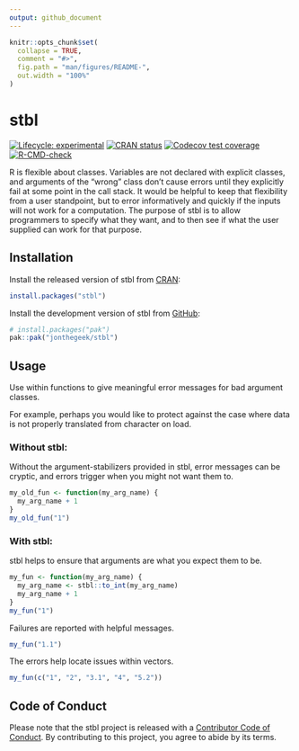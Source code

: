 ```yaml
---
output: github_document
---
```


<!-- README.md is generated from README.Rmd. Please edit that file -->

```r
knitr::opts_chunk$set(
  collapse = TRUE,
  comment = "#>",
  fig.path = "man/figures/README-",
  out.width = "100%"
)
```

# stbl

<!-- badges: start -->
[![Lifecycle: experimental](https://img.shields.io/badge/lifecycle-experimental-orange.svg)](https://lifecycle.r-lib.org/articles/stages.html#experimental)
[![CRAN status](https://www.r-pkg.org/badges/version/stbl)](https://CRAN.R-project.org/package=stbl)
[![Codecov test coverage](https://codecov.io/gh/jonthegeek/stbl/branch/main/graph/badge.svg)](https://app.codecov.io/gh/jonthegeek/stbl?branch=main)
[![R-CMD-check](https://github.com/jonthegeek/stbl/actions/workflows/R-CMD-check.yaml/badge.svg)](https://github.com/jonthegeek/stbl/actions/workflows/R-CMD-check.yaml)
<!-- badges: end -->

R is flexible about classes.
Variables are not declared with explicit classes, and arguments of the "wrong" class don't cause errors until they explicitly fail at some point in the call stack.
It would be helpful to keep that flexibility from a user standpoint, but to error informatively and quickly if the inputs will not work for a computation.
The purpose of stbl is to allow programmers to specify what they want, and to then see if what the user supplied can work for that purpose.

## Installation

::: {.pkgdown-release}
Install the released version of stbl from [CRAN](https://cran.r-project.org/):

``` r
install.packages("stbl")
```
:::

::: {.pkgdown-devel}
Install the development version of stbl from [GitHub](https://github.com/):

``` r
# install.packages("pak")
pak::pak("jonthegeek/stbl")
```
:::

## Usage

Use within functions to give meaningful error messages for bad argument classes.

For example, perhaps you would like to protect against the case where data is not properly translated from character on load.

### Without stbl:

Without the argument-stabilizers provided in stbl, error messages can be cryptic, and errors trigger when you might not want them to.

```r
my_old_fun <- function(my_arg_name) {
  my_arg_name + 1
}
my_old_fun("1")
```

### With stbl:

stbl helps to ensure that arguments are what you expect them to be.

```r
my_fun <- function(my_arg_name) {
  my_arg_name <- stbl::to_int(my_arg_name)
  my_arg_name + 1
}
my_fun("1")
```

Failures are reported with helpful messages.

```r
my_fun("1.1")
```

The errors help locate issues within vectors.

```r
my_fun(c("1", "2", "3.1", "4", "5.2"))
```

## Code of Conduct

Please note that the stbl project is released with a [Contributor Code of Conduct](https://jonthegeek.github.io/stbl/CODE_OF_CONDUCT.html). By contributing to this project, you agree to abide by its terms.
